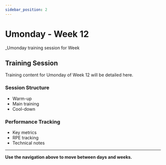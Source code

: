 ```yaml
---
sidebar_position: 2
---
```



<WorkoutNav weekNumber={12} />

# Umonday - Week 12

_Umonday training session for Week 

## Training Session

Training content for Umonday of Week 12 will be detailed here.

### Session Structure
- Warm-up
- Main training
- Cool-down

### Performance Tracking
- Key metrics
- RPE tracking
- Technical notes

---

**Use the navigation above to move between days and weeks.**
